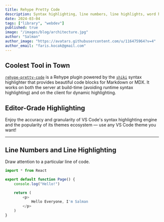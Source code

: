 ```yaml
---
title: Rehype Pretty Code
description: Syntax highlighting, line numbers, line highlights, word highlights
date: 2024-03-04
tags: ["library", "webdev"]
published: true
image: "/images/blog/architecture.jpg"
author: "Salman"
author_image: "https://avatars.githubusercontent.com/u/116475964?v=4"
author_email: "faris.kocak@gmail.com"
---
```


## Coolest Tool in Town

[`rehype-pretty-code`](https://github.com/atomiks/rehype-pretty-code) is a Rehype plugin powered by the
[`shiki`](https://github.com/shikijs/shiki) syntax highlighter that provides beautiful code blocks for Markdown or MDX. It works on both the server at build-time (avoiding runtime syntax highlighting) and on the client for dynamic highlighting.

## Editor-Grade Highlighting

<span className="text-zinc-400/80 mix-blend-plus-lighter">
  Enjoy the accuracy and granularity of VS Code's syntax highlighting engine and
  the popularity of its themes ecosystem — use any VS Code theme you want!
</span>

---

## Line Numbers and Line Highlighting

Draw attention to a particular line of code.

```js {4} showLineNumbers
import * from React

export default function Page() {
    console.log("Hello!")

    return (
        <p>
            Hello Everyone, I'm Salman
        </p>
    )
}
```
